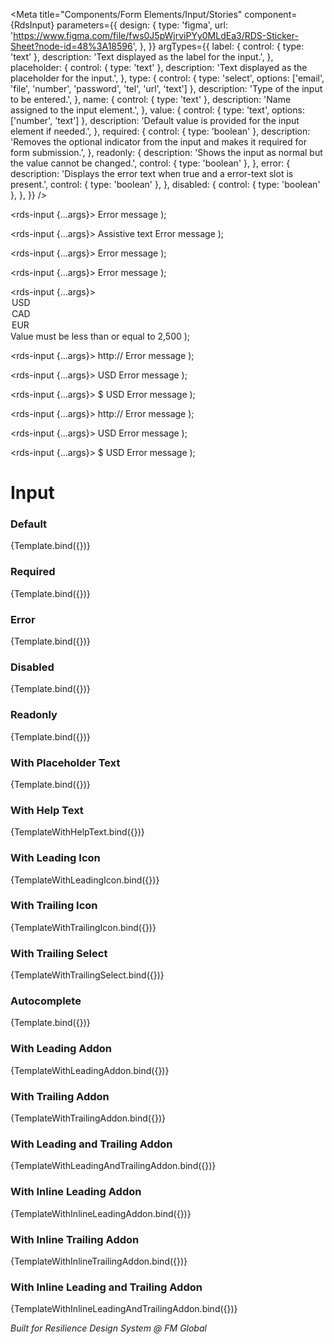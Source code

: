 
<Meta
  title="Components/Form Elements/Input/Stories"
  component={RdsInput}
  parameters={{
    design: {
      type: 'figma',
      url: 'https://www.figma.com/file/fws0J5pWjrviPYy0MLdEa3/RDS-Sticker-Sheet?node-id=48%3A18596',
    },
  }}
  argTypes={{
    label: {
      control: { type: 'text' },
      description: 'Text displayed as the label for the input.',
    },
    placeholder: {
      control: { type: 'text' },
      description: 'Text displayed as the placeholder for the input.',
    },
    type: {
      control: { type: 'select', options: ['email', 'file', 'number', 'password', 'tel', 'url', 'text'] },
      description: 'Type of the input to be entered.',
    },
    name: {
      control: { type: 'text' },
      description: 'Name assigned to the input element.',
    },
    value: {
      control: { type: 'text', options: ['number', 'text'] },
      description: 'Default value is provided for the input element if needed.',
    },
    required: {
      control: { type: 'boolean' },
      description: 'Removes the optional indicator from the input and makes it required for form submission.',
    },
    readonly: {
      description: 'Shows the input as normal but the value cannot be changed.',
      control: { type: 'boolean' },
    },
    error: {
      description: 'Displays the error text when true and a error-text slot is present.',
      control: { type: 'boolean' },
    },
    disabled: {
      control: { type: 'boolean' },
    },
  }}
/>

  <rds-input {...args}>
    <span slot="error-text">Error message</span>
  </rds-input>
);

  <rds-input {...args}>
    <span slot="help-text">Assistive text</span>
    <span slot="error-text">Error message</span>
  </rds-input>
);

  <rds-input {...args}>
    <rds-hero-icon slot="icon-start" name="mail" />
    <span slot="error-text">Error message</span>
  </rds-input>
);

  <rds-input {...args}>
    <rds-hero-icon slot="icon-end" name="question-mark-circle" />
    <span slot="error-text">Error message</span>
  </rds-input>
);

  <rds-input {...args}>
    <rds-select label="Currency" slot="select-end">
      <option>USD</option>
      <option>CAD</option>
      <option>EUR</option>
    </rds-select>
    <span slot="error-text">Value must be less than or equal to 2,500</span>
  </rds-input>
);

  <rds-input {...args}>
    <span slot="addon-start">http://</span>
    <span slot="error-text">Error message</span>
  </rds-input>
);

  <rds-input {...args}>
    <span slot="addon-end">USD</span>
    <span slot="error-text">Error message</span>
  </rds-input>
);

  <rds-input {...args}>
    <span slot="addon-start">$</span>
    <span slot="addon-end">USD</span>
    <span slot="error-text">Error message</span>
  </rds-input>
);

  <rds-input {...args}>
    <span slot="addon-start">http://</span>
    <span slot="error-text">Error message</span>
  </rds-input>
);

  <rds-input {...args}>
    <span slot="addon-end">USD</span>
    <span slot="error-text">Error message</span>
  </rds-input>
);

  <rds-input {...args}>
    <span slot="addon-start">$</span>
    <span slot="addon-end">USD</span>
    <span slot="error-text">Error message</span>
  </rds-input>
);

# Input

### Default

<Canvas>
  <Story
    name="Default"
    args={{
      type: 'text',
      name: 'Default',
      label: 'Label',
    }}
  >
    {Template.bind({})}
  </Story>
</Canvas>

### Required

<Canvas>
  <Story
    name="Required"
    args={{
      type: 'text',
      name: 'Default',
      label: 'Label',
      required: true,
    }}
  >
    {Template.bind({})}
  </Story>
</Canvas>

### Error

<Canvas>
  <Story
    name="Error"
    args={{
      type: 'text',
      name: 'Default',
      label: 'Label',
      error: true,
    }}
  >
    {Template.bind({})}
  </Story>
</Canvas>

### Disabled

<Canvas>
  <Story
    name="Disabled"
    args={{
      type: 'text',
      name: 'Default',
      label: 'Label',
      disabled: true,
      value: 'I am a disabled text input',
    }}
  >
    {Template.bind({})}
  </Story>
</Canvas>

### Readonly

<Canvas>
  <Story
    name="Readonly"
    args={{
      type: 'text',
      name: 'Default',
      label: 'Label',
      readonly: true,
      value: 'I am a readonly text input',
    }}
  >
    {Template.bind({})}
  </Story>
</Canvas>

### With Placeholder Text

<Canvas>
  <Story
    name="With Placeholder Text"
    args={{
      placeholder: 'Placeholder',
      type: 'text',
      label: 'Label',
      name: 'Default',
    }}
  >
    {Template.bind({})}
  </Story>
</Canvas>

### With Help Text

<Canvas>
  <Story
    name="With Help Text"
    args={{
      type: 'text',
      label: 'Label',
      name: 'Default',
    }}
  >
    {TemplateWithHelpText.bind({})}
  </Story>
</Canvas>

### With Leading Icon

<Canvas>
  <Story
    name="With Leading Icon"
    args={{
      placeholder: 'Placeholder',
      type: 'text',
      label: 'Label',
      name: 'Default',
    }}
  >
    {TemplateWithLeadingIcon.bind({})}
  </Story>
</Canvas>

### With Trailing Icon

<Canvas>
  <Story
    name="With Trailing Icon"
    args={{
      placeholder: 'Placeholder',
      type: 'text',
      label: 'Label',
      name: 'Default',
    }}
  >
    {TemplateWithTrailingIcon.bind({})}
  </Story>
</Canvas>

### With Trailing Select

<Canvas>
  <Story
    name="With Trailing Select"
    args={{
      type: 'number',
      label: 'Amount',
      name: 'amount',
      min: '0.01',
      step: '0.01',
      max: '2500',
      value: '0.00',
      validate: true,
    }}
  >
    {TemplateWithTrailingSelect.bind({})}
  </Story>
</Canvas>

### Autocomplete

<Canvas>
  <Story
    name="Autocomplete"
    args={{
      type: 'text',
      name: 'Default',
      label: 'Email',
      autocomplete: 'email',
    }}
  >
    {Template.bind({})}
  </Story>
</Canvas>

### With Leading Addon

<Canvas>
  <Story
    name="With Leading Addon"
    args={{
      'type': 'url',
      'label': 'Label',
      'name': 'Default',
      'inline-leading': false,
      'placeholder': 'www.examples.com',
    }}
  >
    {TemplateWithLeadingAddon.bind({})}
  </Story>
</Canvas>

### With Trailing Addon

<Canvas>
  <Story
    name="With Trailing Addon"
    args={{
      'type': 'number',
      'label': 'Label',
      'name': 'Default',
      'inline-trailing': false,
      'value': '0.00',
    }}
  >
    {TemplateWithTrailingAddon.bind({})}
  </Story>
</Canvas>

### With Leading and Trailing Addon

<Canvas>
  <Story
    name="With Leading and Trailing Addon"
    args={{
      'type': 'number',
      'label': 'Label',
      'name': 'Default',
      'inline-leading': false,
      'inline-trailing': false,
      'value': '0.00',
    }}
  >
    {TemplateWithLeadingAndTrailingAddon.bind({})}
  </Story>
</Canvas>

### With Inline Leading Addon

<Canvas>
  <Story
    name="With Inline Leading Addon"
    args={{
      type: 'url',
      label: 'Label',
      name: 'Default',
      placeholder: 'www.example.com',
    }}
  >
    {TemplateWithInlineLeadingAddon.bind({})}
  </Story>
</Canvas>

### With Inline Trailing Addon

<Canvas>
  <Story
    name="With Inline Trailing Addon"
    args={{
      type: 'number',
      label: 'Label',
      name: 'Default',
      value: '0.00',
    }}
  >
    {TemplateWithInlineTrailingAddon.bind({})}
  </Story>
</Canvas>

### With Inline Leading and Trailing Addon

<Canvas>
  <Story
    name="With Inline Leading and Trailing Addon"
    args={{
      type: 'number',
      label: 'Label',
      name: 'Default',
      value: '0.00',
    }}
  >
    {TemplateWithInlineLeadingAndTrailingAddon.bind({})}
  </Story>
</Canvas>

_Built for Resilience Design System @ FM Global_
